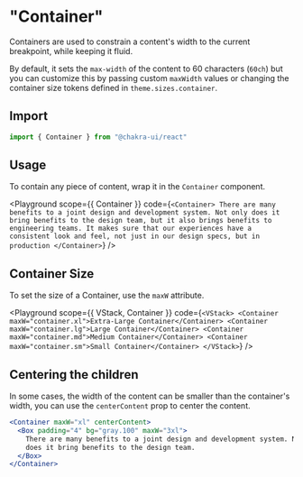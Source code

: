 

#  "Container"

Containers are used to constrain a content's width to the current breakpoint,
while keeping it fluid.

By default, it sets the `max-width` of the content to 60 characters (`60ch`) but
you can customize this by passing custom `maxWidth` values or changing the
container size tokens defined in `theme.sizes.container`.





## Import

```js
import { Container } from "@chakra-ui/react"
```

## Usage

To contain any piece of content, wrap it in the `Container` component.

<Playground
scope={{ Container }}
code={`
<Container>
  There are many benefits to a joint design and development system. Not only
  does it bring benefits to the design team, but it also brings benefits to
  engineering teams. It makes sure that our experiences have a consistent look
  and feel, not just in our design specs, but in production
</Container>
`}
/>

## Container Size

To set the size of a Container, use the `maxW` attribute.

<Playground
scope={{ VStack, Container }}
code={`
<VStack>
  <Container maxW="container.xl">Extra-Large Container</Container>
  <Container maxW="container.lg">Large Container</Container>
  <Container maxW="container.md">Medium Container</Container>
  <Container maxW="container.sm">Small Container</Container>
</VStack>
`}
/>

## Centering the children

In some cases, the width of the content can be smaller than the container's
width, you can use the `centerContent` prop to center the content.

```jsx live=false
<Container maxW="xl" centerContent>
  <Box padding="4" bg="gray.100" maxW="3xl">
    There are many benefits to a joint design and development system. Not only
    does it bring benefits to the design team.
  </Box>
</Container>
```
